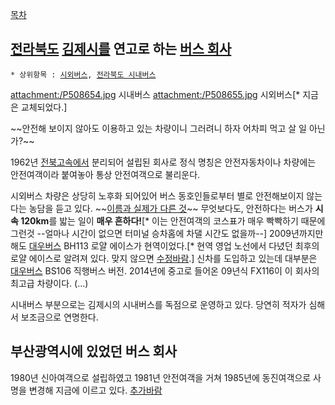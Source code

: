 [[목차]]
== [[전라북도]] [[김제시]]를 연고로 하는 [[버스 회사]] ==

 * 상위항목 : [[시외버스]], [[전라북도 시내버스]]

attachment:/P508654.jpg
시내버스
attachment:/P508655.jpg
시외버스[* 지금은 교체되었다.]

~~안전해 보이지 않아도 이용하고 있는 차량이니 그러려니 하자 어차피 먹고 살 일 아닌가?~~

1962년 [[전북고속]]에서 분리되어 설립된 회사로 정식 명칭은 안전자동차이나 차량에는 안전여객이라 붙여놓아 통상 안전여객으로 불리운다.

시외버스 차량은 상당히 노후화 되어있어 버스 동호인들로부터 별로 안전해보이지 않는다는 농담을 듣고 있다. ~~[[이름과 실제가 다른 것]]~~ 무엇보다도, 안전하다는 버스가 '''시속 120km'''를 밟는 일이 '''매우 흔하다!'''[* 이는 안전여객의 코스표가 매우 빡빡하기 때문에 그런것 --얼마나 시간이 없으면 터미널 승차홈에 차댈 시간도 없을까--] 2009년까지만 해도 [[대우버스]] BH113 로얄 에이스가 현역이었다.[* 현역 영업 노선에서 다녔던 최후의 로얄 에이스로 알려져 있다. 맞지 않으면 [[수정바람]].] 신차를 도입하고 있는데 대부분은 [[대우버스]] BS106 직행버스 버전. 2014년에 중고로 들어온 09년식 FX116이 이 회사의 최고급 차량이다. (...)

시내버스 부분으로는 김제시의 시내버스를 독점으로 운영하고 있다. 당연히 적자가 심해서 보조금으로 연명한다.

== 부산광역시에 있었던 버스 회사 ==
1980년 신아여객으로 설립하였고 1981년 안전여객을 거쳐 1985년에 동진여객으로 사명을 변경해 지금에 이르고 있다.
[[추가바람]]

